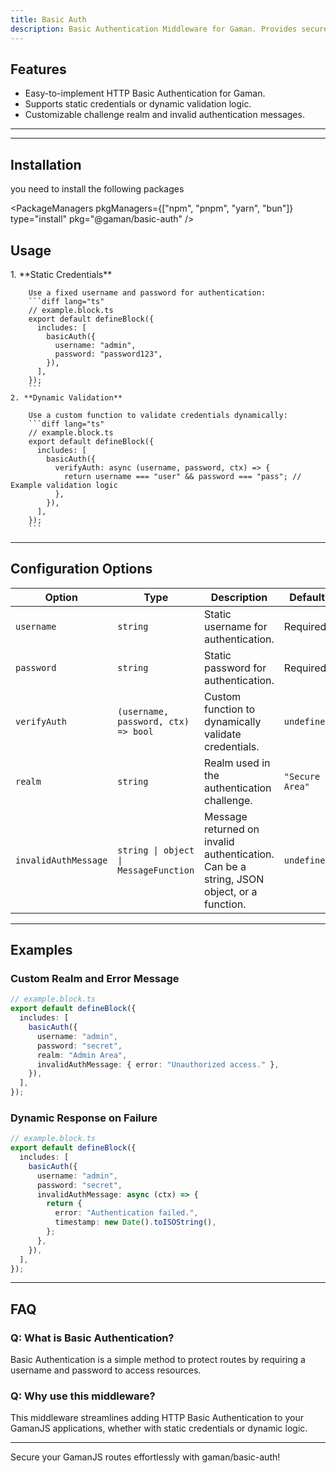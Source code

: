```yaml
---
title: Basic Auth
description: Basic Authentication Middleware for Gaman. Provides secure HTTP Basic Authentication with flexible configuration options.
---
```


## Features

- Easy-to-implement HTTP Basic Authentication for Gaman.
- Supports static credentials or dynamic validation logic.
- Customizable challenge realm and invalid authentication messages.

---

---

## Installation

you need to install the following packages


<PackageManagers
  pkgManagers={["npm", "pnpm", "yarn", "bun"]}
  type="install"
  pkg="@gaman/basic-auth"
/>

## Usage


<Steps>
    1. **Static Credentials**

        Use a fixed username and password for authentication:
        ```diff lang="ts"
        // example.block.ts
        export default defineBlock({
          includes: [
            basicAuth({
              username: "admin",
              password: "password123",
            }),
          ],
        });
        ```
    2. **Dynamic Validation**

        Use a custom function to validate credentials dynamically:
        ```diff lang="ts"
        // example.block.ts
        export default defineBlock({
          includes: [
            basicAuth({
              verifyAuth: async (username, password, ctx) => {
                return username === "user" && password === "pass"; // Example validation logic
              },
            }),
          ],
        });
        ```
</Steps>

---

## Configuration Options

| Option               | Type                                  | Description                                                                              | Default         |
| -------------------- | ------------------------------------- | ---------------------------------------------------------------------------------------- | --------------- |
| `username`           | `string`                              | Static username for authentication.                                                      | Required        |
| `password`           | `string`                              | Static password for authentication.                                                      | Required        |
| `verifyAuth`         | `(username, password, ctx) => bool`   | Custom function to dynamically validate credentials.                                     | `undefined`     |
| `realm`              | `string`                              | Realm used in the authentication challenge.                                              | `"Secure Area"` |
| `invalidAuthMessage` | `string \| object \| MessageFunction` | Message returned on invalid authentication. Can be a string, JSON object, or a function. | `undefined`     |

---

## Examples

### **Custom Realm and Error Message**

```ts
// example.block.ts
export default defineBlock({
  includes: [
    basicAuth({
      username: "admin",
      password: "secret",
      realm: "Admin Area",
      invalidAuthMessage: { error: "Unauthorized access." },
    }),
  ],
});
```

### **Dynamic Response on Failure**

```ts
// example.block.ts
export default defineBlock({
  includes: [
    basicAuth({
      username: "admin",
      password: "secret",
      invalidAuthMessage: async (ctx) => {
        return {
          error: "Authentication failed.",
          timestamp: new Date().toISOString(),
        };
      },
    }),
  ],
});
```

---

## FAQ

### **Q: What is Basic Authentication?**

Basic Authentication is a simple method to protect routes by requiring a username and password to access resources.

### **Q: Why use this middleware?**

This middleware streamlines adding HTTP Basic Authentication to your GamanJS applications, whether with static credentials or dynamic logic.

---

Secure your GamanJS routes effortlessly with gaman/basic-auth!
